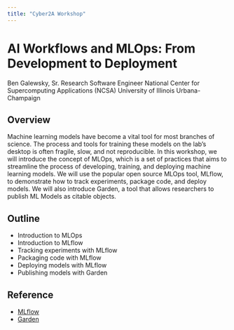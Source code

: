 ```yaml
---
title: "Cyber2A Workshop"
---
```


# AI Workflows and MLOps: From Development to Deployment
Ben Galewsky, Sr. Research Software Engineer National Center for Supercomputing Applications (NCSA) University of Illinois Urbana-Champaign


## Overview
Machine learning models have become a vital tool for most branches of science. The process and tools for training these models on the lab's desktop is often fragile, slow, and not reproducible. In this workshop, we will introduce the concept of MLOps, which is a set of practices that aims to streamline the process of developing, training, and deploying machine learning models. We will use the popular open source MLOps tool, MLflow, to demonstrate how to track experiments, package code, and deploy models. We will also introduce Garden, a tool that allows researchers to publish ML Models as citable objects.

## Outline
* Introduction to MLOps
* Introduction to MLflow
* Tracking experiments with MLflow
* Packaging code with MLflow
* Deploying models with MLflow
* Publishing models with Garden

## Reference
* [MLflow](https://mlflow.org/)
* [Garden](https://thegardens.ai/)
